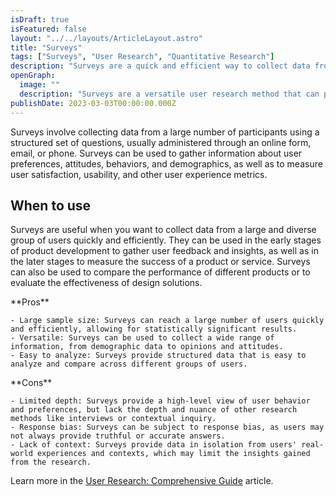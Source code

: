 ```yaml
---
isDraft: true
isFeatured: false
layout: "../../layouts/ArticleLayout.astro"
title: "Surveys"
tags: ["Surveys", "User Research", "Quantitative Research"]
description: "Surveys are a quick and efficient way to collect data from a large and diverse group of users. They can provide a high-level view of user behavior and preferences, making them useful for early-stage product development or measuring the success of a product or service. However, they lack the depth and nuance of other research methods like interviews or contextual inquiry, and may be subject to response bias."
openGraph:
  image: ""
  description: "Surveys are a versatile user research method that can provide a high-level view of user behavior and preferences. They are quick and efficient, making them useful for early-stage product development or measuring the success of a product or service. However, surveys may lack the depth and nuance of other research methods, and are subject to response bias."
publishDate: 2023-03-03T00:00:00.000Z
---
```


Surveys involve collecting data from a large number of participants using a structured set of questions, usually administered through an online form, email, or phone. Surveys can be used to gather information about user preferences, attitudes, behaviors, and demographics, as well as to measure user satisfaction, usability, and other user experience metrics.

## When to use

Surveys are useful when you want to collect data from a large and diverse group of users quickly and efficiently. They can be used in the early stages of product development to gather user feedback and insights, as well as in the later stages to measure the success of a product or service. Surveys can also be used to compare the performance of different products or to evaluate the effectiveness of design solutions.

<div class="mt-8 mb-8 grid grid-cols-2 divide-x overflow-hidden rounded-md border">
  <div class="py-6 px-10 space-y-4">
    **Pros**

    - Large sample size: Surveys can reach a large number of users quickly and efficiently, allowing for statistically significant results.
    - Versatile: Surveys can be used to collect a wide range of information, from demographic data to opinions and attitudes.
    - Easy to analyze: Surveys provide structured data that is easy to analyze and compare across different groups of users.

  </div>
  <div class="py-6 px-10 space-y-4">
    **Cons**

    - Limited depth: Surveys provide a high-level view of user behavior and preferences, but lack the depth and nuance of other research methods like interviews or contextual inquiry.
    - Response bias: Surveys can be subject to response bias, as users may not always provide truthful or accurate answers.
    - Lack of context: Surveys provide data in isolation from users' real-world experiences and contexts, which may limit the insights gained from the research.

  </div>
</div>

Learn more in the [User Research: Comprehensive Guide](/blog/user-research-comprehensive-guide) article.
